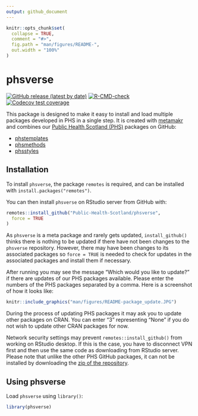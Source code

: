 ```yaml
---
output: github_document
---
```


<!-- README.md is generated from README.Rmd. Please edit that file -->



```r
knitr::opts_chunk$set(
  collapse = TRUE,
  comment = "#>",
  fig.path = "man/figures/README-",
  out.width = "100%"
)
```

# phsverse

<!-- badges: start -->
[![GitHub release (latest by date)](https://img.shields.io/github/v/release/Public-Health-Scotland/phsverse)](https://github.com/Public-Health-Scotland/phsverse/releases/latest)
[![R-CMD-check](https://github.com/Public-Health-Scotland/phsverse/actions/workflows/R-CMD-check.yaml/badge.svg)](https://github.com/Public-Health-Scotland/phsverse/actions/workflows/R-CMD-check.yaml)
[![Codecov test coverage](https://codecov.io/gh/Public-Health-Scotland/phsverse/branch/master/graph/badge.svg)](https://app.codecov.io/gh/Public-Health-Scotland/phsverse?branch=master)
<!-- badges: end -->

This package is designed to make it easy to install and load multiple packages developed in PHS in a single step. It is created with [metamakr](https://github.com/jdtrat/metamakr) and
combines our [Public Health Scotland (PHS)](https://www.publichealthscotland.scot/) packages on GitHub:

- [phstemplates](https://github.com/Public-Health-Scotland/phstemplates)
- [phsmethods](https://github.com/Public-Health-Scotland/phsmethods)
- [phsstyles](https://github.com/Public-Health-Scotland/phsstyles)

## Installation

To install `phsverse`, the package `remotes` is required, and can be installed with `install.packages("remotes")`.

You can then install `phsverse` on RStudio server from GitHub with:

```r
remotes::install_github("Public-Health-Scotland/phsverse",
  force = TRUE
)
```

As `phsverse` is a meta package and rarely gets updated, `install_github()` thinks there is nothing to be updated if there have not been changes to the `phsverse` repository. However, there may have been changes to its associated packages so `force = TRUE` is needed to check for updates in the associated packages and install them if necessary. 

After running you may see the message "Which would you like to update?" if there are updates of our PHS packages available. Please enter the numbers of the PHS packages separated by a comma. Here is a screenshot of how it looks like:

```r
knitr::include_graphics("man/figures/README-package_update.JPG")
```

During the process of updating PHS packages it may ask you to update other packages on CRAN. You can enter "3" representing "None" if you do not wish to update other CRAN packages for now.

Network security settings may prevent `remotes::install_github()` from working on RStudio desktop. If this is the case, you have to disconnect VPN first and then use the same code as downloading from RStudio server. Please note that unlike the other PHS GitHub packages, it can not be installed by downloading the [zip of the repository](https://github.com/Public-Health-Scotland/phsverse/archive/master.zip). 

## Using phsverse

Load `phsverse` using `library()`:

```r
library(phsverse)
```
